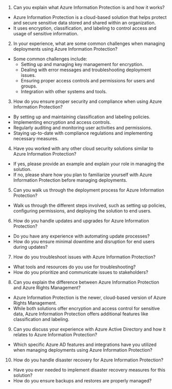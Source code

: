 

1. Can you explain what Azure Information Protection is and how it works?
- Azure Information Protection is a cloud-based solution that helps protect and secure sensitive data stored and shared within an organization.
- It uses encryption, classification, and labeling to control access and usage of sensitive information.

2. In your experience, what are some common challenges when managing deployments using Azure Information Protection?
- Some common challenges include:
    - Setting up and managing key management for encryption.
    - Dealing with error messages and troubleshooting deployment issues.
    - Ensuring proper access controls and permissions for users and groups.
    - Integration with other systems and tools.

3. How do you ensure proper security and compliance when using Azure Information Protection?
- By setting up and maintaining classification and labeling policies.
- Implementing encryption and access controls.
- Regularly auditing and monitoring user activities and permissions.
- Staying up-to-date with compliance regulations and implementing necessary measures.

4. Have you worked with any other cloud security solutions similar to Azure Information Protection?
- If yes, please provide an example and explain your role in managing the solution.
- If no, please share how you plan to familiarize yourself with Azure Information Protection before managing deployments.

5. Can you walk us through the deployment process for Azure Information Protection?
- Walk us through the different steps involved, such as setting up policies, configuring permissions, and deploying the solution to end users.

6. How do you handle updates and upgrades for Azure Information Protection?
- Do you have any experience with automating update processes?
- How do you ensure minimal downtime and disruption for end users during updates?

7. How do you troubleshoot issues with Azure Information Protection?
- What tools and resources do you use for troubleshooting?
- How do you prioritize and communicate issues to stakeholders?

8. Can you explain the difference between Azure Information Protection and Azure Rights Management?
- Azure Information Protection is the newer, cloud-based version of Azure Rights Management.
- While both solutions offer encryption and access control for sensitive data, Azure Information Protection offers additional features like classification and labeling.

9. Can you discuss your experience with Azure Active Directory and how it relates to Azure Information Protection?
- Which specific Azure AD features and integrations have you utilized when managing deployments using Azure Information Protection?

10. How do you handle disaster recovery for Azure Information Protection?
- Have you ever needed to implement disaster recovery measures for this solution?
- How do you ensure backups and restores are properly managed? 